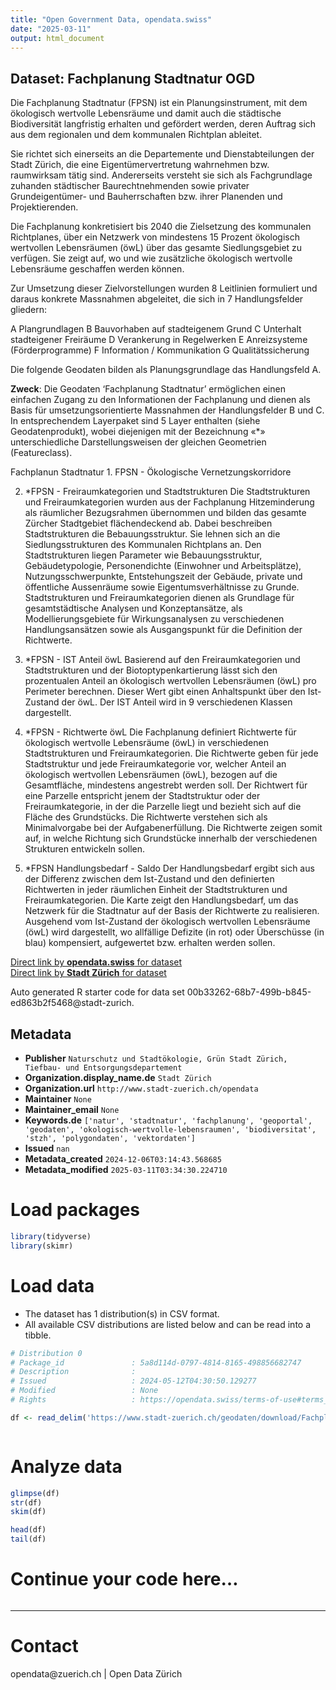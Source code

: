 ```yaml
---
title: "Open Government Data, opendata.swiss"
date: "2025-03-11"
output: html_document
---
```


## Dataset: Fachplanung Stadtnatur OGD

Die Fachplanung Stadtnatur (FPSN) ist ein Planungsinstrument, mit dem ökologisch wertvolle Lebensräume und damit auch die städtische Biodiversität langfristig erhalten und gefördert werden, deren Auftrag sich aus dem regionalen und dem kommunalen Richtplan ableitet.

Sie richtet sich einerseits an die Departemente und Dienstabteilungen der Stadt Zürich, die eine Eigentümervertretung wahrnehmen bzw. raumwirksam tätig sind. Andererseits versteht sie sich als Fachgrundlage zuhanden städtischer Baurechtnehmenden sowie privater Grundeigentümer- und Bauherrschaften bzw. ihrer Planenden und Projektierenden.

Die Fachplanung konkretisiert bis 2040 die Zielsetzung des kommunalen Richtplanes, über ein Netzwerk von mindestens 15 Prozent ökologisch wertvollen Lebensräumen (öwL) über das gesamte Siedlungsgebiet zu verfügen. Sie zeigt auf, wo und wie zusätzliche ökologisch wertvolle Lebensräume geschaffen werden können.

Zur Umsetzung dieser Zielvorstellungen wurden 8 Leitlinien formuliert und daraus konkrete Massnahmen abgeleitet, die sich in 7 Handlungsfelder gliedern:

A Plangrundlagen
B Bauvorhaben auf stadteigenem Grund
C Unterhalt stadteigener Freiräume
D Verankerung in Regelwerken
E Anreizsysteme (Förderprogramme)
F Information / Kommunikation
G Qualitätssicherung

Die folgende Geodaten bilden als Planungsgrundlage das Handlungsfeld A.

**Zweck**: Die Geodaten 'Fachplanung Stadtnatur' ermöglichen einen einfachen Zugang zu den Informationen der Fachplanung und dienen als Basis für umsetzungsorientierte Massnahmen der Handlungsfelder B und C. In entsprechendem Layerpaket sind 5 Layer enthalten (siehe Geodatenprodukt), wobei diejenigen mit der Bezeichnung «*» unterschiedliche Darstellungsweisen der gleichen Geometrien (Featureclass).

Fachplanun Stadtnatur
1. FPSN - Ökologische Vernetzungskorridore

2. *FPSN - Freiraumkategorien und Stadtstrukturen
Die Stadtstrukturen und Freiraumkategorien wurden aus der Fachplanung Hitzeminderung als räumlicher Bezugsrahmen übernommen und bilden das gesamte Zürcher Stadtgebiet flächendeckend ab. Dabei beschreiben Stadtstrukturen die Bebauungsstruktur. Sie lehnen sich an die Siedlungsstrukturen des Kommunalen Richtplans an. Den Stadtstrukturen liegen Parameter wie Bebauungsstruktur, Gebäudetypologie, Personendichte (Einwohner und Arbeitsplätze), Nutzungsschwerpunkte, Entstehungszeit der Gebäude, private und öffentliche Aussenräume sowie Eigentumsverhältnisse zu Grunde. Stadtstrukturen und Freiraumkategorien dienen als Grundlage für gesamtstädtische Analysen und Konzeptansätze, als Modellierungsgebiete für Wirkungsanalysen zu verschiedenen Handlungsansätzen sowie als Ausgangspunkt für die Definition der Richtwerte.

3. *FPSN - IST Anteil öwL
Basierend auf den Freiraumkategorien und Stadtstrukturen und der Biotoptypenkartierung lässt sich den prozentualen Anteil an ökologisch wertvollen Lebensräumen (öwL) pro Perimeter berechnen. Dieser Wert gibt einen Anhaltspunkt über den Ist-Zustand der öwL. Der IST Anteil wird in 9 verschiedenen Klassen dargestellt.

4. *FPSN - Richtwerte öwL
Die Fachplanung definiert Richtwerte für ökologisch wertvolle Lebensräume (öwL) in verschiedenen Stadtstrukturen und Freiraumkategorien. Die Richtwerte geben für jede Stadtstruktur und jede Freiraumkategorie vor, welcher Anteil an ökologisch wertvollen Lebensräumen (öwL), bezogen auf die Gesamtfläche, mindestens angestrebt werden soll. Der Richtwert für eine Parzelle entspricht jenem der Stadtstruktur oder der Freiraumkategorie, in der die Parzelle liegt und bezieht sich auf die Fläche des Grundstücks. Die Richtwerte verstehen sich als Minimalvorgabe bei der Aufgabenerfüllung. Die Richtwerte zeigen somit auf, in welche Richtung sich Grundstücke innerhalb der verschiedenen Strukturen entwickeln sollen.

5. *FPSN Handlungsbedarf - Saldo
Der Handlungsbedarf ergibt sich aus der Differenz zwischen dem Ist-Zustand und den definierten Richtwerten in jeder räumlichen Einheit der Stadtstrukturen und Freiraumkategorien. Die Karte zeigt den Handlungsbedarf, um das Netzwerk für die Stadtnatur auf der Basis der Richtwerte zu realisieren. Ausgehend vom Ist-Zustand der ökologisch wertvollen Lebensräume (öwL) wird dargestellt, wo allfällige Defizite (in rot) oder Überschüsse (in blau) kompensiert, aufgewertet bzw. erhalten werden sollen.

[Direct link by **opendata.swiss** for dataset](https://opendata.swiss/de/dataset/fachplanung-stadtnatur-ogd)<br>
[Direct link by **Stadt Zürich** for dataset](https://data.stadt-zuerich.ch/dataset/geo_fachplanung_stadtnatur_ogd)

Auto generated R starter code for data set 00b33262-68b7-499b-b845-ed863b2f5468@stadt-zurich.

## Metadata

- **Publisher** `Naturschutz und Stadtökologie, Grün Stadt Zürich, Tiefbau- und Entsorgungsdepartement`
- **Organization.display_name.de** `Stadt Zürich`
- **Organization.url** `http://www.stadt-zuerich.ch/opendata`
- **Maintainer** `None`
- **Maintainer_email** `None`
- **Keywords.de** `['natur', 'stadtnatur', 'fachplanung', 'geoportal', 'geodaten', 'okologisch-wertvolle-lebensraumen', 'biodiversitat', 'stzh', 'polygondaten', 'vektordaten']`
- **Issued** `nan`
- **Metadata_created** `2024-12-06T03:14:43.568685`
- **Metadata_modified** `2025-03-11T03:34:30.224710`


# Load packages

```r

library(tidyverse)
library(skimr)

```

# Load data

-   The dataset has 1 distribution(s) in CSV format.
-   All available CSV distributions are listed below and can be read into a tibble.

```r

# Distribution 0
# Package_id               : 5a8d114d-0797-4814-8165-498856682747
# Description              : 
# Issued                   : 2024-05-12T04:30:50.129277
# Modified                 : None
# Rights                   : https://opendata.swiss/terms-of-use#terms_open

df <- read_delim('https://www.stadt-zuerich.ch/geodaten/download/Fachplanung_Stadtnatur_OGD?format=10008')



```

# Analyze data

```r

glimpse(df)
str(df)
skim(df)

head(df)
tail(df)

```

# Continue your code here...

```r

```

------------------------------------------------------------------------

# Contact

opendata@zuerich.ch | Open Data Zürich
